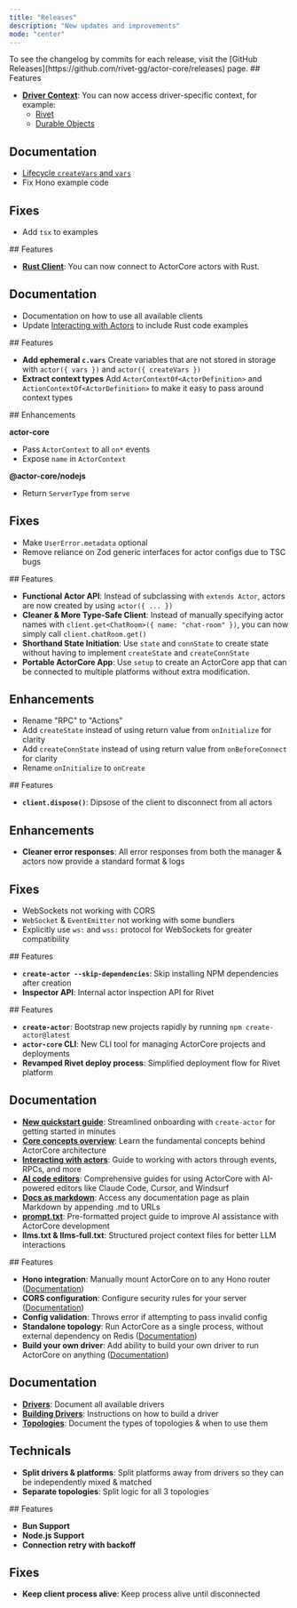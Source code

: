 ```yaml
---
title: "Releases"
description: "New updates and improvements"
mode: "center"
---
```


<Info>
	To see the changelog by commits for each release, visit the [GitHub
	Releases](https://github.com/rivet-gg/actor-core/releases) page.
</Info>

<Update description="0.7.5" label="March 25th, 2025">
  ## Features

  - [**Driver Context**](https://actorcore.org/drivers/overview#accessing-driver-context): You can now access driver-specific context, for example:
	- [Rivet](/platforms/rivet#accessing-rivet-context)
	- [Durable Objects](/platforms/cloudflare-workers#accessing-cloudflare-context-and-bindings)

  ## Documentation
  
  - [Lifecycle `createVars` and `vars`](/concepts/lifecycle#createvars-and-vars)
  - Fix Hono example code

  ## Fixes

  - Add `tsx` to examples
</Update>

<Update description="0.7.4" label="March 21st, 2025">
  ## Features

  - [**Rust Client**](/clients/rust): You can now connect to ActorCore actors with Rust.

  ## Documentation
  
  - Documentation on how to use all available clients
  - Update [Interacting with Actors](/concepts/interacting-with-actors) to include Rust code examples
</Update>

<Update description="0.7.2" label="March 18th, 2025">
  ## Features

  - **Add ephemeral `c.vars`** Create variables that are not stored in storage with `actor({ vars })` and `actor({ createVars })`
  - **Extract context types** Add `ActorContextOf<ActorDefinition>` and `ActionContextOf<ActorDefinition>` to make it easy to pass around context types
</Update>

<Update description="0.7.1" label="March 17th, 2025">
  ## Enhancements

  **actor-core**

  - Pass `ActorContext` to all `on*` events
  - Expose `name` in `ActorContext`

  **@actor-core/nodejs**

  - Return `ServerType` from `serve`

  ## Fixes

  - Make `UserError.metadata` optional
  - Remove reliance on Zod generic interfaces for actor configs due to TSC bugs
</Update>

<Update description="0.7.0" label="March 16th, 2025">
  ## Features

  - **Functional Actor API**: Instead of subclassing with `extends Actor`, actors are now created by using `actor({ ... })`
  - **Cleaner & More Type-Safe Client**: Instead of manually specifying actor names with `client.get<ChatRoom>({ name: "chat-room" })`, you can now simply call `client.chatRoom.get()`
  - **Shorthand State Initiation**: Use  `state` and `connState` to create state without having to implement `createState` and `createConnState`
  - **Portable ActorCore App**: Use `setup` to create an ActorCore app that can be connected to multiple platforms without extra modification.

  ## Enhancements

  - Rename "RPC" to "Actions"
  - Add `createState` instead of using return value from `onInitialize` for clarity
  - Add `createConnState` instead of using return value from `onBeforeConnect` for clarity
  - Rename `onInitialize` to `onCreate`
</Update>

<Update description="0.6.3" label="March 13th, 2025">
  ## Features

  - **`client.dispose()`**: Dipsose of the client to disconnect from all actors

  ## Enhancements

  - **Cleaner error responses**: All error responses from both the manager & actors now provide a standard format & logs

  ## Fixes

  - WebSockets not working with CORS
  - `WebSocket` & `EventEmitter` not working with some bundlers
  - Explicitly use `ws:` and `wss:` protocol for WebSockets for greater compatibility
</Update>

<Update description="0.6.2" label="March 12th, 2025">
  ## Features

  - **`create-actor --skip-dependencies`**: Skip installing NPM dependencies after creation
  - **Inspector API**: Internal actor inspection API for Rivet
</Update>

<Update description="0.6.0" label="March 5th, 2025">
  ## Features

  - **`create-actor`**: Bootstrap new projects rapidly by running `npm create-actor@latest`
  - **`actor-core` CLI**: New CLI tool for managing ActorCore projects and deployments
  - **Revamped Rivet deploy process**: Simplified deployment flow for Rivet platform

  ## Documentation

  - [**New quickstart guide**](/introduction): Streamlined onboarding with `create-actor` for getting started in minutes
  - [**Core concepts overview**](/concepts/overview): Learn the fundamental concepts behind ActorCore architecture
  - [**Interacting with actors**](/concepts/interacting-with-actors): Guide to working with actors through events, RPCs, and more
  - [**AI code editors**](/llm/claude): Comprehensive guides for using ActorCore with AI-powered editors like Claude Code, Cursor, and Windsurf
  - [**Docs as markdown**](/llm/docs-as-markdown): Access any documentation page as plain Markdown by appending .md to URLs
  - [**prompt.txt**](/llm/prompt): Pre-formatted project guide to improve AI assistance with ActorCore development
  - **llms.txt & llms-full.txt**: Structured project context files for better LLM interactions
</Update>

<Update description="0.5.0" label="March 2nd, 2025">
  ## Features

  - **Hono integration**: Manually mount ActorCore on to any Hono router ([Documentation](/integrations/hono))
  - **CORS configuration**: Configure security rules for your server ([Documentation](/concepts/cors))
  - **Config validation**: Throws error if attempting to pass invalid config
  - **Standalone topology**: Run ActorCore as a single process, without external dependency on Redis ([Documentation](/concepts/topology))
  - **Build your own driver**: Add ability to build your own driver to run ActorCore on anything ([Documentation](/drivers/build))

  ## Documentation

  - [**Drivers**](/drivers/overview): Document all available drivers
  - [**Building Drivers**](/drivers/build): Instructions on how to build a driver
  - [**Topologies**](/concepts/topology): Document the types of topologies & when to use them

  ## Technicals

  - **Split drivers & platforms**: Split platforms away from drivers so they can be independently mixed & matched
  - **Separate topologies**: Split logic for all 3 topologies
</Update>

<Update description="0.4.0" label="February 13th, 2025">
  ## Features

  - **Bun Support**
  - **Node.js Support**
  - **Connection retry with backoff**

  ## Fixes

  - **Keep client process alive**: Keep process alive until disconnected
</Update>

